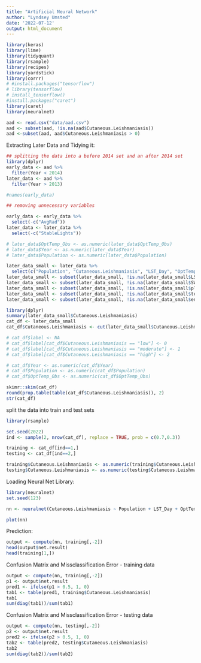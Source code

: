 ```yaml
---
title: "Artificial Neural Network"
author: "Lyndsey Umsted"
date: '2022-07-12'
output: html_document
---
```


```r
library(keras)
library(lime)
library(tidyquant)
library(rsample)
library(recipes)
library(yardstick)
library(corrr)
# #install.packages("tensorflow")
# library(tensorflow)
# install_tensorflow()
#install.packages("caret")
library(caret)
library(neuralnet)
```

```r
aad <- read.csv("data/aad.csv")
aad <- subset(aad, !is.na(aad$Cutaneous.Leishmaniasis))
aad <-subset(aad, aad$Cutaneous.Leishmaniasis > 0)
```




Extracting Later Data and Tidying it:
```r
## splitting the data into a before 2014 set and an after 2014 set
library(dplyr)
early_data <- aad %>%
  filter(Year < 2014)
later_data <- aad %>%
  filter(Year > 2013)

#names(early_data)

## removing unnecessary variables

early_data <- early_data %>%
  select(-c("AvgRad"))
later_data <- later_data %>%
  select(-c("StableLights"))

# later_data$OptTemp_Obs <- as.numeric(later_data$OptTemp_Obs)
# later_data$Year <- as.numeric(later_data$Year)
# later_data$Population <- as.numeric(later_data$Population)

later_data_small <- later_data %>%
  select(c("Population", "Cutaneous.Leishmaniasis", "LST_Day", "OptTemp_Obs", "NDVI", "EVI", "Precip", "AvgRad", "SWOccurrence", "pland_forest", "te_forest", "enn_mn_forest"))
later_data_small <- subset(later_data_small, !is.na(later_data_small$LST_Day))
later_data_small <- subset(later_data_small, !is.na(later_data_small$SWOccurrence))
later_data_small <- subset(later_data_small, !is.na(later_data_small$pland_forest))
later_data_small <- subset(later_data_small, !is.na(later_data_small$te_forest))
later_data_small <- subset(later_data_small, !is.na(later_data_small$enn_mn_forest))

```

```r
library(dplyr)
summary(later_data_small$Cutaneous.Leishmaniasis)
cat_df <- later_data_small
cat_df$Cutaneous.Leishmaniasis <- cut(later_data_small$Cutaneous.Leishmaniasis, breaks = c(0, 0.54770, 10^3), labels = c("low", "high")) # 50th percentile

# cat_df$label <- NA
# cat_df$label[cat_df$Cutaneous.Leishmaniasis == "low"] <- 0
# cat_df$label[cat_df$Cutaneous.Leishmaniasis == "moderate"] <- 1
# cat_df$label[cat_df$Cutaneous.Leishmaniasis == "high"] <- 2

# cat_df$Year <- as.numeric(cat_df$Year)
# cat_df$Population <- as.numeric(cat_df$Population)
# cat_df$OptTemp_Obs <- as.numeric(cat_df$OptTemp_Obs)
```

```r
skimr::skim(cat_df)
round(prop.table(table(cat_df$Cutaneous.Leishmaniasis)), 2)
str(cat_df)
```




split the data into train and test sets
```r
library(rsample)

set.seed(2022)
ind <- sample(2, nrow(cat_df), replace = TRUE, prob = c(0.7,0.3))

training <- cat_df[ind==1,]
testing <- cat_df[ind==2,]

training$Cutaneous.Leishmaniasis <- as.numeric(training$Cutaneous.Leishmaniasis) - 1
testing$Cutaneous.Leishmaniasis <- as.numeric(testing$Cutaneous.Leishmaniasis) - 1
```

Loading Neural Net Library:
```r
library(neuralnet)
set.seed(123)

nn <- neuralnet(Cutaneous.Leishmaniasis ~ Population + LST_Day + OptTemp_Obs + NDVI + EVI + Precip + AvgRad + SWOccurrence + pland_forest + te_forest + enn_mn_forest, data = training, hidden = c(2,3), linear.output = FALSE, err.fct = 'ce', likelihood = TRUE)

plot(nn)
```

Prediction:
```r
output <- compute(nn, training[,-2])
head(output$net.result)
head(training[1,])
```

Confusion Matrix and Missclassification Error - training data
```r
output <- compute(nn, training[,-2])
p1 <- output$net.result
pred1 <- ifelse(p1 > 0.5, 1, 0)
tab1 <- table(pred1, training$Cutaneous.Leishmaniasis)
tab1
sum(diag(tab1))/sum(tab1)
```

Confusion Matrix and Missclassification Error - testing data
```r
output <- compute(nn, testing[,-2])
p2 <- output$net.result
pred2 <- ifelse(p2 > 0.5, 1, 0)
tab2 <- table(pred2, testing$Cutaneous.Leishmaniasis)
tab2
sum(diag(tab2))/sum(tab2)
```




